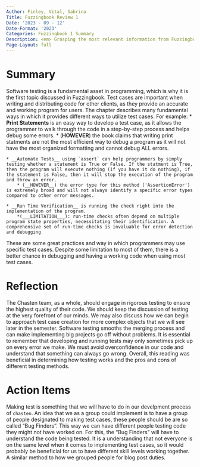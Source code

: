 ```yaml
---
Author: Finley, Vital, Sabrina 
Title: Fuzzingbook Review 1
Date: '2023 - 09 - 12'
Date-Format: '2023'
Categories: Fuzzingbook 1 Summary 
Description: <em> Grasping the most relevant information from Fuzzingbook and summarizing our colleagues understanding about the chapter.  
Page-Layout: full
---
```


# Summary

Software testing is a fundamental asset in programming, which is why it is the first topic discussed in Fuzzingbook. Test cases are important when writing and distributing code for other clients, as they provide an accurate and working program for users. The chapter describes many fundamental ways in which it provides different ways to utilize test cases. 
For example:
    * __Print Statements__ is an easy way to develop a test case, as it allows the programmer to walk through the code in a step-by-step process and helps debug some errors.
        * (__HOWEVER__) the book claims that writing print statments are not the most efficient way to debug a program as it will not have the most organized formatting and cannot debug ALL errors. 
        
    * __Automate Tests__ using `assert` can help programmers by simply testing whether a statement is True or False. If the statment is True, then the program will execute nothing (if you have it do nothing), if the statement is False, then it will stop the execution of the program and throw an error.
        * (__HOWEVER__) the error type for this method ('AssertionError') is extremely broad and will not always identify a specific error types compared to other error messages.

    * __Run Time Verification__ is running the check right into the implementation of the program. 
        *(___LIMITATION___): run-time checks often depend on multiple program state properties, necessitating their identification. A comprehensive set of run-time checks is invaluable for error detection and debugging

These are some great practices and way in which programmers may use specific test cases. Despite some limitation to most of them, there is a better chance in debugging and having a working code when using most test cases. 


# Reflection

The Chasten team, as a whole, should engage in rigorous testing to ensure the highest quality of their code. We should keep the discussion of testing at the very forefront of our minds. We may also discuss how we can begin to approach test case creation for more complex objects that we will see later in the semester. Software testing smooths the merging process and can make implementing big projects go off without problems. It is essential to remember that developing and running tests may only sometimes pick up on every error we make. We must avoid overconfidence in our code and understand that something can always go wrong. Overall, this reading was beneficial in determining how testing works and the pros and cons of different testing methods. 

# Action Items
Making test is something that we will have to do in our develpment process of `chasten`. An idea that we as a group could implement is to have a group of people designated to making test cases, these people should be are so called "Bug Finders". This way we can have different people testing code they might not have worked on. For this, the "Bug Finders" will have to understand the code being tested. It is a understanding that not everyone is on the same level when it comes to implementing test cases, so it would probably be beneficial for us to have different skill levels working together. A similar method to how we grouped people for blog post duties.

